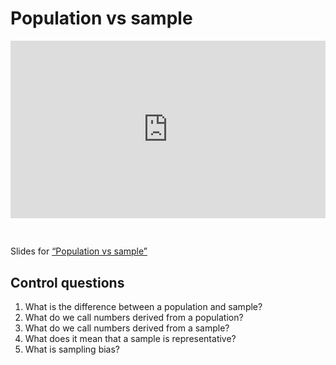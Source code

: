 # Population vs sample

::: {style="padding:56.25% 0 0 0;position:relative;"}
<iframe src="https://player.vimeo.com/video/1051869087?badge=0&amp;autopause=0&amp;player_id=0&amp;app_id=58479" frameborder="0" allow="autoplay; fullscreen; picture-in-picture; clipboard-write; encrypted-media" style="position:absolute;top:0;left:0;width:100%;height:100%;" title="Population vs sample">

</iframe>
:::

```{=html}
<script src="https://player.vimeo.com/api/player.js"></script>
```

<br>

Slides for ["Population vs sample"](video-pdfs/3/population_vs_sample.pdf)

## Control questions

1.  What is the difference between a population and sample?
2.  What do we call numbers derived from a population?
3.  What do we call numbers derived from a sample?
4.  What does it mean that a sample is representative?
5.  What is sampling bias?
